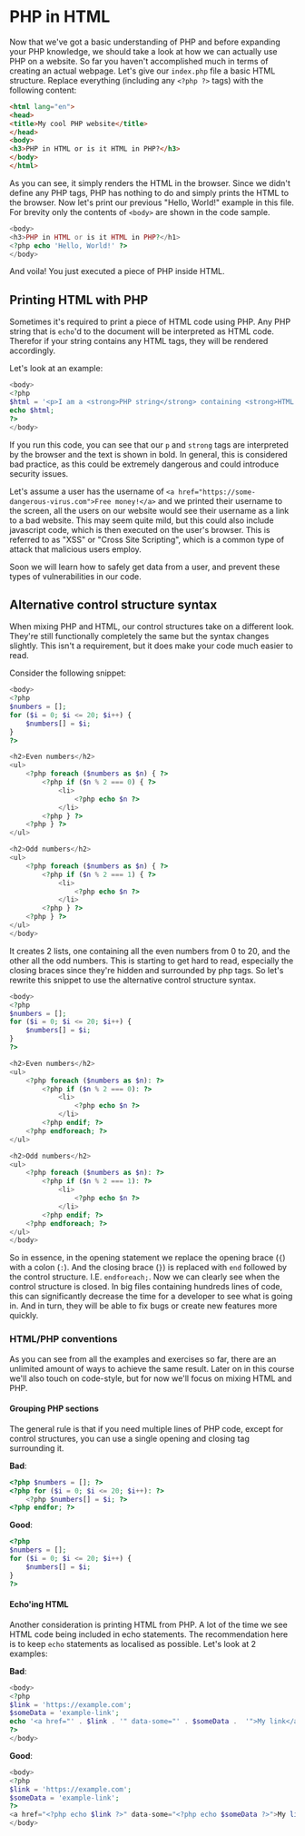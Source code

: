 
# PHP in HTML

Now that we've got a basic understanding of PHP and before expanding your PHP knowledge,
we should take a look at how we can actually use PHP on a website. So far you haven't accomplished much in terms of creating an actual webpage.
Let's give our `index.php` file a basic HTML structure. Replace everything (including any `<?php ?>` tags) with the following content:

```html
<html lang="en">
<head>
<title>My cool PHP website</title>
</head>
<body>
<h3>PHP in HTML or is it HTML in PHP?</h3>
</body>
</html>
```

As you can see, it simply renders the HTML in the browser. Since we didn't define any PHP tags, PHP has nothing to do and simply prints the HTML to the browser.
Now let's print our previous "Hello, World!" example in this file. For brevity only the contents of `<body>` are shown in the code sample.

```php
<body>
<h3>PHP in HTML or is it HTML in PHP?</h1>
<?php echo 'Hello, World!' ?>
</body>
```

And voila! You just executed a piece of PHP inside HTML.

## Printing HTML with PHP

Sometimes it's required to print a piece of HTML code using PHP. Any PHP string that is `echo`'d to the document will be interpreted as HTML code.
Therefor if your string contains any HTML tags, they will be rendered accordingly.

Let's look at an example:

```php
<body>
<?php
$html = '<p>I am a <strong>PHP string</strong> containing <strong>HTML tags</strong></p>';
echo $html;
?>
</body>
```

If you run this code, you can see that our `p` and `strong` tags are interpreted by the browser and the text is shown in bold.
In general, this is considered bad practice, as this could be extremely dangerous and could introduce security issues.

Let's assume a user has the username of `<a href="https://some-dangerous-virus.com">Free money!</a>` and we printed their username to the screen, all the users on our website would see their username as a link to a bad website.
This may seem quite mild, but this could also include javascript code, which is then executed on the user's browser.
This is referred to as "XSS" or "Cross Site Scripting", which is a common type of attack that malicious users employ.

Soon we will learn how to safely get data from a user, and prevent these types of vulnerabilities in our code.

## Alternative control structure syntax

When mixing PHP and HTML, our control structures take on a different look. They're still functionally completely the same but the syntax changes slightly.
This isn't a requirement, but it does make your code much easier to read.

Consider the following snippet:
```php
<body>
<?php
$numbers = [];
for ($i = 0; $i <= 20; $i++) {
    $numbers[] = $i;
}
?>

<h2>Even numbers</h2>
<ul>
    <?php foreach ($numbers as $n) { ?>
        <?php if ($n % 2 === 0) { ?>
            <li>
                <?php echo $n ?>
            </li>
        <?php } ?>
    <?php } ?>
</ul>

<h2>Odd numbers</h2>
<ul>
    <?php foreach ($numbers as $n) { ?>
        <?php if ($n % 2 === 1) { ?>
            <li>
                <?php echo $n ?>
            </li>
        <?php } ?>
    <?php } ?>
</ul>
</body>
```

It creates 2 lists, one containing all the even numbers from 0 to 20, and the other all the odd numbers.
This is starting to get hard to read, especially the closing braces since they're hidden and surrounded by php tags.
So let's rewrite this snippet to use the alternative control structure syntax.

```php
<body>
<?php
$numbers = [];
for ($i = 0; $i <= 20; $i++) {
    $numbers[] = $i;
}
?>

<h2>Even numbers</h2>
<ul>
    <?php foreach ($numbers as $n): ?>
        <?php if ($n % 2 === 0): ?>
            <li>
                <?php echo $n ?>
            </li>
        <?php endif; ?>
    <?php endforeach; ?>
</ul>

<h2>Odd numbers</h2>
<ul>
    <?php foreach ($numbers as $n): ?>
        <?php if ($n % 2 === 1): ?>
            <li>
                <?php echo $n ?>
            </li>
        <?php endif; ?>
    <?php endforeach; ?>
</ul>
</body>
```

So in essence, in the opening statement we replace the opening brace (`{`) with a colon (`:`).
And the closing brace (`}`) is replaced with `end` followed by the control structure. I.E. `endforeach;`.
Now we can clearly see when the control structure is closed. In big files containing hundreds lines of code, this can significantly decrease the time for a developer to see what is going in.
And in turn, they will be able to fix bugs or create new features more quickly.

### HTML/PHP conventions

As you can see from all the examples and exercises so far, there are an unlimited amount of ways to achieve the same result.
Later on in this course we'll also touch on code-style, but for now we'll focus on mixing HTML and PHP.

#### Grouping PHP sections

The general rule is that if you need multiple lines of PHP code, except for control structures, you can use a single opening and closing tag surrounding it.

**Bad**:
```php
<?php $numbers = []; ?>
<?php for ($i = 0; $i <= 20; $i++): ?>
    <?php $numbers[] = $i; ?>
<?php endfor; ?>
```

**Good**:
```php
<?php
$numbers = [];
for ($i = 0; $i <= 20; $i++) {
    $numbers[] = $i;
}
?>
```

#### Echo'ing HTML

Another consideration is printing HTML from PHP. A lot of the time we see HTML code being included in echo statements.
The recommendation here is to keep `echo` statements as localised as possible. Let's look at 2 examples:

**Bad**:
```php
<body>
<?php
$link = 'https://example.com';
$someData = 'example-link';
echo '<a href="' . $link . '" data-some="' . $someData .  '">My link</a>';
?>
</body>
```

**Good**:
```php
<body>
<?php
$link = 'https://example.com';
$someData = 'example-link';
?>
<a href="<?php echo $link ?>" data-some="<?php echo $someData ?>">My link</a>
</body>
```

<ChapterNavigator prev="/courses/php-beginners/03-control-structures" />
